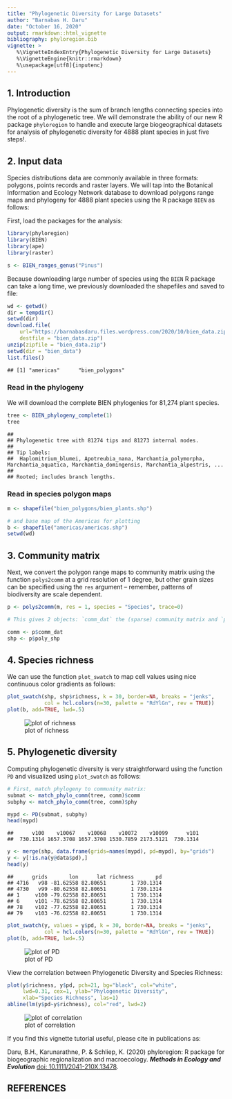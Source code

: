 ```yaml
---
title: "Phylogenetic Diversity for Large Datasets"
author: "Barnabas H. Daru"
date: "October 16, 2020"
output: rmarkdown::html_vignette
bibliography: phyloregion.bib
vignette: >
   %\VignetteIndexEntry{Phylogenetic Diversity for Large Datasets}
   %\VignetteEngine{knitr::rmarkdown}
   %\usepackage[utf8]{inputenc}
---
```


## 1. Introduction

Phylogenetic diversity is the sum of branch lengths connecting species into the root of a phylogenetic tree. We will demonstrate the ability of our new R package `phyloregion` to handle and execute large biogeographical datasets for analysis of phylogenetic diversity for 4888 plant species in just five steps!.

## 2. Input data

Species distributions data are commonly available in three formats: polygons, points records and raster layers. We will tap into the Botanical Information and Ecology Network database to download polygons range maps and phylogeny for 4888 plant species using the R package `BIEN` as follows:


First, load the packages for the analysis:


```r
library(phyloregion)
library(BIEN)
library(ape)
library(raster)
```


```r
s <- BIEN_ranges_genus("Pinus")
```
Because downloading large number of species using the `BIEN` R package can take a long time, we previously downloaded the shapefiles and saved to file:



```r
wd <- getwd()
dir = tempdir()
setwd(dir)
download.file(
    url="https://barnabasdaru.files.wordpress.com/2020/10/bien_data.zip",
    destfile = "bien_data.zip")
unzip(zipfile = "bien_data.zip")
setwd(dir = "bien_data")
list.files()
```

```
## [1] "americas"      "bien_polygons"
```

### Read in the phylogeny

We will download the complete BIEN phylogenies for 81,274 plant species.

```r
tree <- BIEN_phylogeny_complete(1)
tree
```

```
## 
## Phylogenetic tree with 81274 tips and 81273 internal nodes.
## 
## Tip labels:
## 	Haplomitrium_blumei, Apotreubia_nana, Marchantia_polymorpha, Marchantia_aquatica, Marchantia_domingensis, Marchantia_alpestris, ...
## 
## Rooted; includes branch lengths.
```
### Read in species polygon maps


```r
m <- shapefile("bien_polygons/bien_plants.shp")

# and base map of the Americas for plotting
b <- shapefile("americas/americas.shp")
setwd(wd)
```
## 3. Community matrix
Next, we convert the polygon range maps to community matrix using the function `polys2comm` at a grid resolution of 1 degree, but other grain sizes can be specified using the `res` argument -- remember, patterns of biodiversity are scale dependent.


```r
p <- polys2comm(m, res = 1, species = "Species", trace=0)

# This gives 2 objects: `comm_dat` the (sparse) community matrix and `poly_shp`, shapefile of grid cells with cell values, i.e. species richness per cell.

comm <- p$comm_dat
shp <- p$poly_shp
```

## 4. Species richness

We can use the function `plot_swatch` to map cell values using nice continuous color gradients as follows:

```r
plot_swatch(shp, shp$richness, k = 30, border=NA, breaks = "jenks",
            col = hcl.colors(n=30, palette = "RdYlGn", rev = TRUE))
plot(b, add=TRUE, lwd=.5)
```

![plot of richness](https://barnabasdaru.files.wordpress.com/2020/10/pd-richness-1.png)

## 5. Phylogenetic diversity

Computing phylogenetic diversity is very straightforward using the function `PD` and visualized using `plot_swatch` as follows:

```r
# First, match phylogeny to community matrix:
submat <- match_phylo_comm(tree, comm)$comm
subphy <- match_phylo_comm(tree, comm)$phy

mypd <- PD(submat, subphy)
head(mypd)
```

```
##      v100    v10067    v10068    v10072    v10099      v101 
##  730.1314 1657.3708 1657.3708 1530.7859 2173.5121  730.1314
```

```r
y <- merge(shp, data.frame(grids=names(mypd), pd=mypd), by="grids")
y <- y[!is.na(y@data$pd),]
head(y)
```

```
##      grids       lon      lat richness       pd
## 4716   v98 -81.62558 82.80651        1 730.1314
## 4730   v99 -80.62558 82.80651        1 730.1314
## 1     v100 -79.62558 82.80651        1 730.1314
## 6     v101 -78.62558 82.80651        1 730.1314
## 78    v102 -77.62558 82.80651        1 730.1314
## 79    v103 -76.62558 82.80651        1 730.1314
```

```r
plot_swatch(y, values = y$pd, k = 30, border=NA, breaks = "jenks",
            col = hcl.colors(n=30, palette = "RdYlGn", rev = TRUE))
plot(b, add=TRUE, lwd=.5)
```

![plot of PD](https://barnabasdaru.files.wordpress.com/2020/10/pd-pd-1.png)


View the correlation between Phylogenetic Diversity and Species Richness:

```r
plot(y$richness, y$pd, pch=21, bg="black", col="white",
     lwd=0.31, cex=1, ylab="Phylogenetic Diversity",
     xlab="Species Richness", las=1)
abline(lm(y$pd~y$richness), col="red", lwd=2)
```

![plot of correlation](https://barnabasdaru.files.wordpress.com/2020/10/pd-correlation-1.png)

If you find this vignette tutorial useful, please cite in publications as:


Daru, B.H., Karunarathne, P. & Schliep, K. (2020) phyloregion: R package for biogeographic regionalization and macroecology. **_Methods in Ecology and Evolution_** [doi: 10.1111/2041-210X.13478](https://doi.org/10.1111/2041-210X.13478).


## REFERENCES
